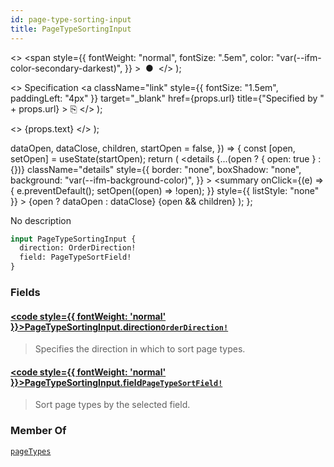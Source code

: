 ```yaml
---
id: page-type-sorting-input
title: PageTypeSortingInput
---
```


  <>
    <span
      style={{
        fontWeight: "normal",
        fontSize: ".5em",
        color: "var(--ifm-color-secondary-darkest)",
      }}
    >
      &nbsp;●&nbsp;
    </span>
  </>
);

  <>
    Specification
    <a
      className="link"
      style={{ fontSize: "1.5em", paddingLeft: "4px" }}
      target="\_blank"
      href={props.url}
      title={"Specified by " + props.url}
    >
      ⎘
    </a>
  </>
);

  <>
    <span className={props.class}>{props.text}</span>
  </>
);


  dataOpen,
  dataClose,
  children,
  startOpen = false,
}) => {
  const [open, setOpen] = useState(startOpen);
  return (
    <details
      {...(open ? { open: true } : {})}
      className="details"
      style={{
        border: "none",
        boxShadow: "none",
        background: "var(--ifm-background-color)",
      }}
    >
      <summary
        onClick={(e) => {
          e.preventDefault();
          setOpen((open) => !open);
        }}
        style={{ listStyle: "none" }}
      >
        {open ? dataOpen : dataClose}
      </summary>
      {open && children}
    </details>
  );
};

No description

```graphql
input PageTypeSortingInput {
  direction: OrderDirection!
  field: PageTypeSortField!
}
```

### Fields

#### [<code style={{ fontWeight: 'normal' }}>PageTypeSortingInput.<b>direction</b></code>](#)<Bullet />[`OrderDirection!`](../../../api-storefront/miscellaneous/enums/order-direction) <Badge class="badge badge--secondary" text="non-null"/> <Badge class="badge badge--secondary" text="enum"/> <Badge class="badge badge--secondary" text="miscellaneous"/>

> Specifies the direction in which to sort page types.

#### [<code style={{ fontWeight: 'normal' }}>PageTypeSortingInput.<b>field</b></code>](#)<Bullet />[`PageTypeSortField!`](../../../api-storefront/pages/enums/page-type-sort-field) <Badge class="badge badge--secondary" text="non-null"/> <Badge class="badge badge--secondary" text="enum"/> <Badge class="badge badge--secondary" text="pages"/>

> Sort page types by the selected field.

### Member Of

[`pageTypes`](../../../api-storefront/pages/queries/page-types) <Badge class="badge badge--secondary" text="query"/>
